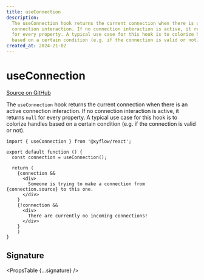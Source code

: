 ```yaml
---
title: useConnection
description:
  The useConnection hook returns the current connection when there is an active
  connection interaction. If no connection interaction is active, it returns null
  for every property. A typical use case for this hook is to colorize handles
  based on a certain condition (e.g. if the connection is valid or not).
created_at: 2024-21-02
---
```



# useConnection

[Source on GitHub]()

The `useConnection` hook returns the current connection when there is an active connection interaction. If no connection interaction is active, it returns `null` for every property. A typical use case for this hook is to colorize handles based on a certain condition (e.g. if the connection is valid or not).

```tsx
import { useConnection } from '@xyflow/react';

export default function () {
  const connection = useConnection();

  return (
    {connection &&
      <div>
        Someone is trying to make a connection from {connection.source} to this one.
      </div>
    }
    {!connection &&
      <div>
        There are currently no incoming connections!
      </div>
    }
    )
}
```

## Signature

<PropsTable {...signature} />

